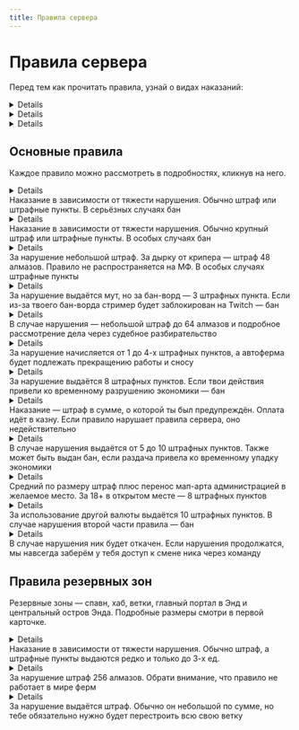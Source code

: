 ```yaml
---
title: Правила сервера
---
```


# Правила сервера

Перед тем как прочитать правила, узнай о видах наказаний:

<Details title="Штраф в валюте">
  Это обычный штраф, который нужно оплачивать в алмазах. Уведомление о штрафе ты
  получаешь в личные сообщения и никто кроме тебя не увидит о твоём нарушении
</Details>

<Details title="Штрафные пункты">
  Штрафные пункты — переработанная система предупрежений. Штрафные пункты можно
  снять за алмазы, но необязательно. При получении 20 штрафных пунктов, ты
  автоматически получишь бан
</Details>

<Details title="Бан">
  Надеемся, что это тебя никогда не коснётся. Не нарушай правила, играй честно и
  не достигай лимита по штрафным пунктам. Купить разбан можно, но он дорогой. За
  разбаном обратись к админам
</Details>

## Основные правила

Каждое правило можно рассмотреть в подробностях, кликнув на него.

<Details title="Не грифери, не убивай и не наноси вред другим">

- Не кради и не трогай чужое
- Не убивай без согласия
- Не ставь, не ломай и не изменяй блоки на чужой территории
- Не создавай помеху игре. Преследования, толчки и мелкие издевательства запрещены
- Не включай громкую и раздражительную музыку
- Самосуд запрещён

</Details>

<InfoBox color="red">
  Наказание в зависимости от тяжести нарушения. Обычно штраф или штрафные
  пункты. В серьёзных случаях бан
</InfoBox>

<Details title="Не провоцируй и не разжигай конфликты">

- Каждый из нас имеет свои интересы, которые могут сталкиваться с точками зрения других людей, но они не должны выходить за рамки игры
- В любом конфликте должна быть серьёзная причина. Оскорбить игрока если он нарушил твоё локальное правило — можно, но делать это систематически и из мелкого изъяна игрока превращать в словесную перепалку уже запрещено
- Не обязательно дружить со всеми игроками. Достаточно просто избегать конфликтов и участия в них. В случае нарушения — обратись к полиции или подай в суд
- Также запрещено использовать язык вражды и проявлять идеологию ненависти по отношению к национальности, расе, религии, пола, гендера, включая нацизм, фашизм и оправдывание войны в Украине
- Под запрет попадает и докс или любые другие попытки слива личных данных человека без его разрешения

</Details>

<InfoBox color="red">
  Наказание в зависимости от тяжести нарушения. Обычно крупный штраф или
  штрафные пункты. В особых случаях бан
</InfoBox>

<Details title="Не порти мир, вырубай деревья до конца, не флуди блоками">

- Руби деревья до конца, чтобы листья не висели в воздухе
- Застраивай ямы от криперов
- Не строй ненужные столбы и не флуди блоками
- Запрещены лавакасты и взрывы (даже на своей территории)
- Добывай ресурсы (песок, дёрн и т.д.) только в мире ферм
- Не порти ландшафт намеренно

</Details>

<InfoBox color="red">
  За нарушение небольшой штраф. За дырку от крипера — штраф 48 алмазов. Правило
  не распространяется на МФ. В особых случаях штрафные пункты
</InfoBox>

<Details title="Не спамь и не флуди. Использование бан-вордов запрещено">

- Спамом можно посчитать назойливую рекламу. Флуд — написание нескольких 3+ одинаковых сообщений
- Использовать бан-ворды в любом виде запрещено, включая Plasmo Voice

</Details>

<InfoBox color="red">
  За нарушение выдаётся мут, но за бан-ворд — 3 штрафных пункта. Если из-за
  твоего бан-ворда стример будет заблокирован на Twitch — бан
</InfoBox>

<Details title="Соблюдай расстояние между соседями — минимум 100 блоков">

- Не строй что-либо слишком близко к соседям. Минимальное расстояние должно быть 100 блоков
- Можно договориться о другом лимите

</Details>

<InfoBox color="red">
  В случае нарушения — небольшой штраф до 64 алмазов и подробное рассмотрение
  дела через судебное разбирательство
</InfoBox>

<Details title="Не создавай скопления мобов, строй автофермы в мире ферм">

- Мир ферм предназначен для автоферм, но не понижай TPS ниже 15
- Сортировки, механизмы и другие мелкие механизмы разрешены в мире построек

</Details>

<InfoBox color="red">
  За нарушение начисляется от 1 до 4-х штрафных пунктов, а автоферма будет
  подлежать прекращению работы и сносу
</InfoBox>

<Details title="Не читери, не дюпай и не используй баги. Твинки запрещены">

- Читы, моды, ресурс-паки, баги, дюпы и их распространение — запрещено
- Разрешены: Litematica, Replay Mod (без Freecam), Freecam (только эта версия), дюп коврков и динамита
- Запрещены: Baritone, Tweakeroo, Better PVP, MultiConnect, SeedChecker, Wurst, Chest Tracker, Printer, любые другие моды, которые запрещены правилами Modrinth
- Мы можем посчитать за чит и то, что не перечислено в этом списке, если это даёт преимущество над другими игроками
- Если у тебя возникли какие-то сомнения, просьба открыть тикет
- Твинк-аккаунты запрещены. Они попадают в перманентный бан без возможности покупки разбана

</Details>

<InfoBox color="red">
  За нарушение выдаётся 8 штрафных пунктов. Если твои действия привели ко
  временному разрушению экономики — бан
</InfoBox>

<Details title="Соблюдай локальные правила">

- Локальные правила устанавливаются игроками и общинами. Правила не должны нарушать правила сервера
- Штраф за нарушение должен быть разумным. До 96 алмазов

</Details>

<InfoBox color="red">
  Наказание — штраф в сумме, о которой ты был предупреждён. Оплата идёт в казну.
  Если правило нарушает правила сервера, оно недействительно
</InfoBox>

<Details title="Не устраивай раздачи без согласования с администрацией">

- Раздачи разрешены только с согласия администрации, а также показа того, что ты хочешь раздать и кому или какой категории игроков (все, новички и т.п.)

</Details>

<InfoBox color="red">
  В случае нарушения выдаётся от 5 до 10 штрафных пунктов. Также может быть
  выдан бан, если раздача привела ко временному упадку экономики
</InfoBox>

<Details title="Арты — только в мире артов, а 18+ с предупреждением">

- Арты нужно строить только в мире артов. Распространять 18+ контент в любом виде также запрещено (арты с подобным содержанием должны быть с предупреждением)

</Details>

<InfoBox color="red">
  Средний по размеру штраф плюс перенос мап-арта администрацией в желаемое
  место. За 18+ в открытом месте — 8 штрафных пунктов
</InfoBox>

<Details title="Валюта — алмазы. Обмены на реальные деньги запрещены">

- Ты не можешь использовать другую валюту, кроме как алмазы
- Обмены с реальных денег на алмазы и наоборот запрещены, однако правило не запрещает услуги за алмазы (например, скина)

</Details>

<InfoBox color="red">
  За использование другой валюты выдаётся 10 штрафных пунктов. В случае
  нарушения второй части правила — бан
</InfoBox>

<Details title="Похожие, оскорбительные или популярные ники запрещены">

- Например, ник AlitaGUNm_huesos оскорбляет игрока AlitaGUNm
- Ставить никнеймы популярных людей запрещено. Похожие также запрещены. Пример: cubelius и cubeliuc

</Details>

<InfoBox color="red">
  В случае нарушения ник будет откачен. Если нарушения продолжатся, мы навсегда
  заберём у тебя доступ к смене ника через команду
</InfoBox>

## Правила резервных зон

Резервные зоны — спавн, хаб, ветки, главный портал в Энд и центральный остров Энда. Подробные размеры смотри в первой карточке.

<Details title="Не ставь, не ломай и не изменяй блоки в резервных зонах">

- Резервные зоны это: спавн в мире построек (радиус — 500 блоков), спавн в мире ферм (радиус — 200 блоков), хаб и ветки (радиус — 100 и 16 блоков от нулевых координат по обе стороны), главный портал в Энд (радиус — 100 блоков) и главный остров в Энде (радиус — 250 блоков)
- В резервных зонах ты не можешь как-либо менять состояние блоков, но это не значит, что ты не можешь временно (на короткий срок) поставить какие-то блоки для личного использования (к примеру, сундук)

</Details>

<InfoBox color="red">
  Наказание в зависимости от тяжести нарушения. Обычно штраф, а штрафные пункты
  выдаются редко и только до 3-х ед.
</InfoBox>

<Details title="Вызывать дракона можно только с разрешения администрации">

- Если хочешь вызвать дракона, обратись в тикеты и мы посмотрим, возможно ли это сделать
- Правило не работает в мире ферм

</Details>

<InfoBox color="red">
  За нарушение штраф 256 алмазов. Обрати внимание, что правило не работает в
  мире ферм
</InfoBox>

<Details title="Подключайся к главной ветке согласно принятым стандартам">

- В Незере действует система веток, предназначенные для быстрого перемещения. Чтобы к ним подключиться, следуй стандартам, написанным ниже
  [картинка]
- Представь, что ты хочешь подключиться к одной из 4-х главных веток. Чтобы это сделать, тебе нужно посмотреть на высоту льда. Проще всего это сделать в хабе. После, необходимо прокладывать лёд к ближайшей (!) ветке. Если у тебя возникают сложности в ориентации, посмотри на интерактивную карту сервера и свою локацию. Если ты ближе к зелёной ветке — копайся к ней прямым путём
- Без обходных путей — прямая дорога. Никаких поворотов быть не должно. С главной ветки к твоему порталу должна быть прямая дорога
- Оформлять вход со стороны главной ветки разрешено. Можешь даже разрушить часть основной ветки для того, чтобы сделать красивый вход (как на картинке выше)
- Не понятно? Тогда прочитай бомбёжку одного из наших админов. Может, станет понятнее

</Details>

<InfoBox color="red">
  За нарушение выдаётся штраф. Обычно он небольшой по сумме, но тебе обязательно
  нужно будет перестроить всю свою ветку
</InfoBox>
